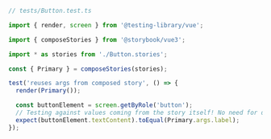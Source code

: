 ```ts
// tests/Button.test.ts

import { render, screen } from '@testing-library/vue';

import { composeStories } from '@storybook/vue3';

import * as stories from './Button.stories';

const { Primary } = composeStories(stories);

test('reuses args from composed story', () => {
  render(Primary());

  const buttonElement = screen.getByRole('button');
  // Testing against values coming from the story itself! No need for duplication
  expect(buttonElement.textContent).toEqual(Primary.args.label);
});
```
